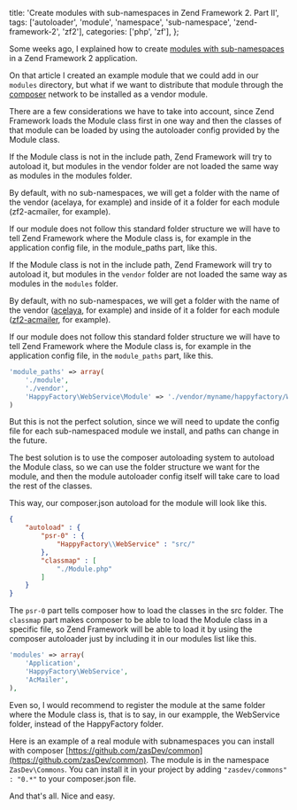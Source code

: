   title: 'Create modules with sub-namespaces in Zend Framework 2. Part II',
  tags: ['autoloader', 'module', 'namespace', 'sub-namespace', 'zend-framework-2', 'zf2'],
  categories: ['php', 'zf'],
};

Some weeks ago, I explained how to create [modules with sub-namespaces](/2014/05/21/create-modules-with-sub-namespaces-in-zend-framework-2/) in a Zend Framework 2 application.

On that article I created an example module that we could add in our `modules` directory, but what if we want to distribute that module through the [composer](https://getcomposer.org/) network to be installed as a vendor module.

There are a few considerations we have to take into account, since Zend Framework loads the Module class first in one way and then the classes of that module can be loaded by using the autoloader config provided by the Module class.

If the Module class is not in the include path, Zend Framework will try to autoload it, but modules in the vendor folder are not loaded the same way as modules in the modules folder.

By default, with no sub-namespaces, we will get a folder with the name of the vendor (acelaya, for example) and inside of it a folder for each module (zf2-acmailer, for example).

If our module does not follow this standard folder structure we will have to tell Zend Framework where the Module class is, for example in the application config file, in the module_paths part, like this.

If the Module class is not in the include path, Zend Framework will try to autoload it, but modules in the `vendor` folder are not loaded the same way as modules in the `modules` folder.

By default, with no sub-namespaces, we will get a folder with the name of the vendor ([acelaya](https://packagist.org/packages/acelaya/), for example) and inside of it a folder for each module ([zf2-acmailer](https://packagist.org/packages/acelaya/zf2-acmailer), for example).

If our module does not follow this standard folder structure we will have to tell Zend Framework where the Module class is, for example in the application config file, in the `module_paths` part, like this.

```php
'module_paths' => array(
    './module',
    './vendor',
    'HappyFactory\WebService\Module' => './vendor/myname/happyfactory/WebService'
)
```

But this is not the perfect solution, since we will need to update the config file for each sub-namespaced module we install, and paths can change in the future.

The best solution is to use the composer autoloading system to autoload the Module class, so we can use the folder structure we want for the module, and then the module autoloader config itself will take care to load the rest of the classes.

This way, our composer.json autoload for the module will look like this.

```json
{
    "autoload" : {
        "psr-0" : {
            "HappyFactory\\WebService" : "src/"
        },
        "classmap" : [
            "./Module.php"
        ]
    }
}
```

The `psr-0` part tells composer how to load the classes in the src folder. The `classmap` part makes composer to be able to load the Module class in a specific file, so Zend Framework will be able to load it by using the composer autoloader just by including it in our modules list like this.

```php
'modules' => array(
    'Application',
    'HappyFactory\WebService',
    'AcMailer',
),
```

Even so, I would recommend to register  the module at the same folder where the Module class is, that is to say, in our exampple, the WebService folder, instead of the HappyFactory folder.

Here is an example of a real module with subnamespaces you can install with composer [https://github.com/zasDev/common](https://github.com/zasDev/common). The module is in the namespace `ZasDev\Commons`. You can install it in your project by adding `"zasdev/commons" : "0.*"` to your composer.json file.

And that's all. Nice and easy.
